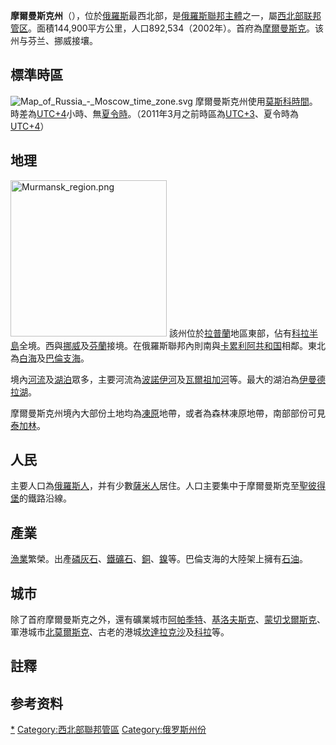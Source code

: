 {{noteTA
|1=zh:摩爾曼斯克; zh-hans:摩尔曼斯克; zh-tw:莫曼斯克;
}}
{{Infobox Russian federal subject
|zh_name=摩尔曼斯克州
|ru_name=Мурманская область
|image_map=Murmansk in Russia.svg
|coordinates = {{coord|68|02|N|34|34|E|type:adm1st_region:RU|display=inline,title}}
|image_coa=Герб Мурманской области.svg
|coa_caption={{link-ru|摩尔曼斯克州州徽|Герб Мурманской области|州徽}}
|image_flag=Flag of Murmansk Oblast.svg
|flag_caption={{link-en|摩尔曼斯克州州旗|Flag of Murmansk Oblast|州旗}}
|anthem={{link-ru|摩尔曼斯克州州歌|Гимн Мурманской области}}
|anthem_ref=
|holiday=5月28日
|holiday_ref=<ref name="Holiday">Charter of Murmansk Oblast, Article 3.3</ref>
<!--POLITICAL STATUS-->
|political_status=州
|political_status_link=州 (俄罗斯)
|federal_district=[[西北部联邦管区|西北部联邦管区]]
|economic_region=[[西北经济地区|西北经济地区]]
|adm_ctr_type=行政中心
|adm_ctr_name=[[摩爾曼斯克|摩爾曼斯克]]
|adm_ctr_name_ref=<ref name="AdmCtr">Charter of Murmansk Oblast, Article 8.1</ref>
<!--STATS-->
|pop_2010census=795409
|pop_2010census_rank=62nd
|urban_pop_2010census=92.8%
|rural_pop_2010census=7.2%
|pop_2010census_ref=
|pop_density
|pop_density_as_of
|pop_density_ref
|pop_latest=771100
|pop_latest_date=January 2014
|pop_latest_ref=<ref name="2014Est">Murmansk Oblast Territorial Branch of the [[Russian_Federal_State_Statistics_Service|Federal State Statistics Service]]. {{cite web |url= http://murmanskstat.gks.ru/wps/wcm/connect/rosstat_ts/murmanskstat/resources/24ca63004e6a8febba3fbb067d885716/%D0%94%D0%B5%D0%BC%D0%BE%D0%B3%D1%80%D0%B0%D1%84%D0%B8%D1%8F.pdf |title= Демография |access-date= 2017-09-10 |archive-url= https://web.archive.org/web/20170910221625/http://murmanskstat.gks.ru/wps/wcm/connect/rosstat_ts/murmanskstat/resources/24ca63004e6a8febba3fbb067d885716/%D0%94%D0%B5%D0%BC%D0%BE%D0%B3%D1%80%D0%B0%D1%84%D0%B8%D1%8F.pdf |archive-date= 2017-09-10 |dead-url= yes }} {{ru icon}}</ref>
|area_km2=144900
|area_km2_rank=26th
|established_date=1938年5月28日
|established_date_ref=
|license_plates=51
|ISO=RU-MUR
<!--GOVERNMENT-->
|gov_as_of=December 2011
|leader_title=[[摩尔曼斯克州州长|州长]]
|leader_title_ref=<ref name="LeaderTitle">Charter of Murmansk Oblast, Article 14.1</ref>
|leader_name={{link-en|安德烈·弗拉基米罗维奇·奇比斯|Andrey Chibis|安德烈·奇比斯}}
|leader_name_ref= 
|legislature= {{link-ru|摩尔曼斯克州杜马|Мурманская областная дума}}
|legislature_ref=<ref name="Legis">Charter of Murmansk Oblast, Article 13</ref>
|website=http://www.gov-murman.ru/
|website_ref
|date=April 2014
}}
'''摩爾曼斯克州'''（{{lang-rus|Му́рманская о́бласть|Murmanskaya oblast}}），位於[[俄羅斯|俄羅斯]]最西北部，是[[俄羅斯聯邦主體|俄羅斯聯邦主體]]之一，屬[[西北部联邦管区|西北部联邦管区]]。面積144,900平方公里，人口892,534（2002年）。首府為[[摩爾曼斯克|摩爾曼斯克]]。该州与芬兰、挪威接壤。

==標準時區==
[[File:Map_of_Russia_-_Moscow_time_zone.svg|left]]
摩爾曼斯克州使用[[莫斯科時間|莫斯科時間]]。時差為[[UTC+4|UTC+4]]小時、無[[夏令時|夏令時]]。（2011年3月之前時區為[[UTC+3|UTC+3]]、夏令時為[[UTC+4|UTC+4]]）

==地理==
[[Image:Murmansk_region.png|250px]]
該州位於[[拉普蘭|拉普蘭]]地區東部，佔有[[科拉半島|科拉半島]]全境。西與[[挪威|挪威]]及[[芬蘭|芬蘭]]接境。在俄羅斯聯邦內則南與[[卡累利阿共和国|卡累利阿共和国]]相鄰。東北為[[白海|白海]]及[[巴倫支海|巴倫支海]]。

境內[[河流|河流]]及[[湖泊|湖泊]]眾多，主要河流為[[波諾伊河|波諾伊河]]及[[瓦爾祖加河|瓦爾祖加河]]等。最大的湖泊為[[伊曼德拉湖|伊曼德拉湖]]。

摩爾曼斯克州境內大部份土地均為[[凍原|凍原]]地帶，或者為森林凍原地帶，南部部份可見[[泰加林|泰加林]]。

==人民==
主要人口為[[俄羅斯人|俄羅斯人]]，并有少數[[薩米人|薩米人]]居住。人口主要集中于摩爾曼斯克至[[聖彼得堡|聖彼得堡]]的鐵路沿線。

==產業==
[[漁業|漁業]]繁榮。出產[[磷灰石|磷灰石]]、[[鐵礦石|鐵礦石]]、[[銅|銅]]、[[鎳|鎳]]等。巴倫支海的大陸架上擁有[[石油|石油]]。

==城市==
除了首府摩爾曼斯克之外，還有礦業城市[[阿帕季特|阿帕季特]]、[[基洛夫斯克_(摩爾曼斯克州)|基洛夫斯克]]、[[蒙切戈爾斯克|蒙切戈爾斯克]]、軍港城市[[北莫爾斯克|北莫爾斯克]]、古老的港城[[坎達拉克沙|坎達拉克沙]]及[[科拉|科拉]]等。

==註釋==
{{NoteFoot}}

==参考资料==
{{Wikivoyage|摩爾曼斯克州}}
{{Commonscat|Murmansk Oblast}}
{{reflist}}

{{摩爾曼斯克州行政區劃}}
{{Rossija}}
{{Authority control}}
{{DEFAULTSORT:Murmansk}}
[[Category:摩爾曼斯克州|*]]
[[Category:西北部聯邦管區|Category:西北部聯邦管區]]
[[Category:俄罗斯州份|Category:俄罗斯州份]]